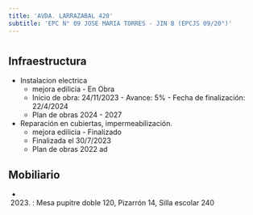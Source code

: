 ```yaml
---
title: 'AVDA. LARRAZABAL 420'
subtitle: 'EPC N° 09 JOSE MARIA TORRES - JIN B (EPCJS 09/20°)'
---
```


#
## Infraestructura

* Instalacion electrica 
    + mejora edilicia - En Obra 
    + Inicio de obra: 24/11/2023 - Avance: 5% - Fecha de finalización: 22/4/2024 
    + Plan de obras 2024 - 2027 


* Reparación en cubiertas, impermeabilización. 
    + mejora edilicia - Finalizado 
    + Finalizada el 30/7/2023 
    + Plan de obras 2022 ad 






## Mobiliario

*  (2023) : Mesa pupitre doble 120, Pizarrón 14, Silla escolar 240 



